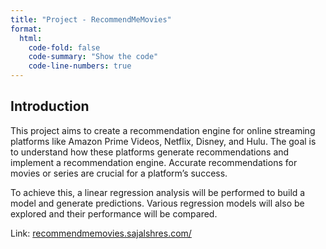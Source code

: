 ```yaml
---
title: "Project - RecommendMeMovies"
format: 
  html:
    code-fold: false
    code-summary: "Show the code"
    code-line-numbers: true
---
```


## Introduction

This project aims to create a recommendation engine for online streaming platforms like Amazon Prime Videos, Netflix, Disney, and Hulu. The goal is to understand how these platforms generate recommendations and implement a recommendation engine. Accurate recommendations for movies or series are crucial for a platform's success.

To achieve this, a linear regression analysis will be performed to build a model and generate predictions. Various regression models will also be explored and their performance will be compared.

Link: [recommendmemovies.sajalshres.com/](https://recommendmemovies.sajalshres.com/)
